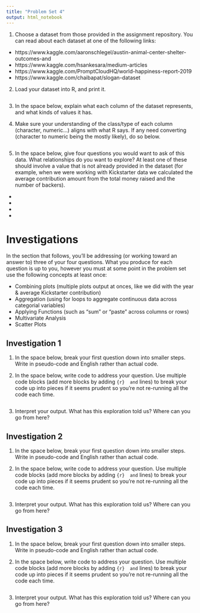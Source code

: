 ```yaml
---
title: "Problem Set 4"
output: html_notebook
---
```



1. Choose a dataset from those provided in the assignment repository. You can read about each dataset at one of the following links:
 * https://www.kaggle.com/aaronschlegel/austin-animal-center-shelter-outcomes-and
 * https://www.kaggle.com/hsankesara/medium-articles
 * https://www.kaggle.com/PromptCloudHQ/world-happiness-report-2019
 * https://www.kaggle.com/chaibapat/slogan-dataset

2. Load your dataset into R, and print it.
```r

```

3. In the space below, explain what each column of the dataset represents, and what kinds of values it has. 


4. Make sure your understanding of the class/type of each column (character, numeric...) aligns with what R says. If any need converting (character to numeric being the mostly likely), do so below.
```r

```


5. In the space below, give four questions you would want to ask of this data. What relationships do you want to explore? At least one of these should involve a value that is not already provided in the dataset (for example, when we were working with Kickstarter data we calculated the average contribution amount from the total money raised and the number of backers).
 * 
 * 
 *
 *
 
# Investigations
In the section that follows, you'll be addressing (or working toward an answer to) three of your four questions. What you produce for each question is up to you, however you must at some point in the problem set use the following concepts at least once:

 * Combining plots (multiple plots output at onces, like we did with the year & average Kickstarter contribution)
 * Aggregation (using for loops to aggregate continuous data across categorial variables)
 * Applying Functions (such as "sum" or "paste" across columns or rows)
 * Multivariate Analysis
 * Scatter Plots

 
## Investigation 1
 
1. In the space below, break your first question down into smaller steps. Write in pseudo-code and English rather than actual code. 



2. In the space below, write code to address your question. Use multiple code blocks (add more blocks by adding ```{r}  and ``` lines) to break your code up into pieces if it seems prudent so you're not re-running all the code each time.
```r

```

3. Interpret your output. What has this exploration told us? Where can you go from here?


## Investigation 2
 
1. In the space below, break your first question down into smaller steps. Write in pseudo-code and English rather than actual code. 



2. In the space below, write code to address your question. Use multiple code blocks (add more blocks by adding ```{r}  and ``` lines) to break your code up into pieces if it seems prudent so you're not re-running all the code each time.
```r

```

3. Interpret your output. What has this exploration told us? Where can you go from here?


## Investigation 3
 
1. In the space below, break your first question down into smaller steps. Write in pseudo-code and English rather than actual code. 



2. In the space below, write code to address your question. Use multiple code blocks (add more blocks by adding ```{r}  and ``` lines) to break your code up into pieces if it seems prudent so you're not re-running all the code each time.
```r

```

3. Interpret your output. What has this exploration told us? Where can you go from here?